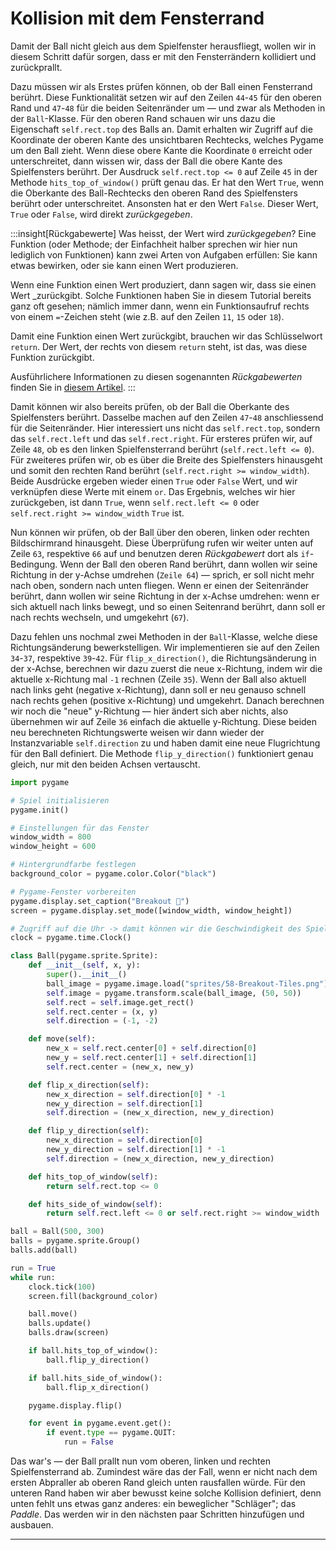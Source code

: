 # Kollision mit dem Fensterrand
Damit der Ball nicht gleich aus dem Spielfenster herausfliegt, wollen wir in diesem Schritt dafür sorgen, dass er mit den Fensterrändern kollidiert und zurückprallt.

Dazu müssen wir als Erstes prüfen können, ob der Ball einen Fensterrand berührt. Diese Funktionalität setzen wir auf den Zeilen `44`-`45` für den oberen Rand und `47`-`48` für die beiden Seitenränder um — und zwar als Methoden in der `Ball`-Klasse. Für den oberen Rand schauen wir uns dazu die Eigenschaft `self.rect.top` des Balls an. Damit erhalten wir Zugriff auf die Koordinate der oberen Kante des unsichtbaren Rechtecks, welches Pygame um den Ball zieht. Wenn diese obere Kante die Koordinate `0` erreicht oder unterschreitet, dann wissen wir, dass der Ball die obere Kante des Spielfensters berührt. Der Ausdruck `self.rect.top <= 0` auf Zeile `45` in der Methode `hits_top_of_window()` prüft genau das. Er hat den Wert `True`, wenn die Oberkante des Ball-Rechtecks den oberen Rand des Spielfensters berührt oder unterschreitet. Ansonsten hat er den Wert `False`. Dieser Wert, `True` oder `False`, wird direkt _zurückgegeben_.

:::insight[Rückgabewerte]
Was heisst, der Wert wird _zurückgegeben_? Eine Funktion (oder Methode; der Einfachheit halber sprechen wir hier nun lediglich von Funktionen) kann zwei Arten von Aufgaben erfüllen: Sie kann etwas bewirken, oder sie kann einen Wert produzieren.

Wenn eine Funktion einen Wert produziert, dann sagen wir, dass sie einen Wert _zurückgibt. Solche Funktionen haben Sie in diesem Tutorial bereits ganz oft gesehen; nämlich immer dann, wenn ein Funktionsaufruf rechts von einem `=`-Zeichen steht (wie z.B. auf den Zeilen `11`, `15` oder `18`).

Damit eine Funktion einen Wert zurückgibt, brauchen wir das Schlüsselwort `return`. Der Wert, der rechts von diesem `return` steht, ist das, was diese Funktion zurückgibt.

Ausführlichere Informationen zu diesen sogenannten _Rückgabewerten_ finden Sie in [diesem Artikel](../Advanced-Python/Return).
:::

Damit können wir also bereits prüfen, ob der Ball die Oberkante des Spielfensters berührt. Dasselbe machen auf den Zeilen `47`-`48` anschliessend für die Seitenränder. Hier interessiert uns nicht das `self.rect.top`, sondern das `self.rect.left` und das `self.rect.right`. Für ersteres prüfen wir, auf Zeile `48`, ob es den linken Spielfensterrand berührt (`self.rect.left <= 0`). Für zweiteres prüfen wir, ob es über die Breite des Spielfensters hinausgeht und somit den rechten Rand berührt (`self.rect.right >= window_width`). Beide Ausdrücke ergeben wieder einen `True` oder `False` Wert, und wir verknüpfen diese Werte mit einem `or`. Das Ergebnis, welches wir hier zurückgeben, ist dann `True`, wenn `self.rect.left <= 0` oder `self.rect.right >= window_width` `True` ist.

Nun können wir prüfen, ob der Ball über den oberen, linken oder rechten Bildschirmrand hinausgeht. Diese Überprüfung rufen wir weiter unten auf Zeile `63`, respektive `66` auf und benutzen deren _Rückgabewert_ dort als `if`-Bedingung. Wenn der Ball den oberen Rand berührt, dann wollen wir seine Richtung in der y-Achse umdrehen (`Zeile 64`) — sprich, er soll nicht mehr nach oben, sondern nach unten fliegen. Wenn er einen der Seitenränder berührt, dann wollen wir seine Richtung in der x-Achse umdrehen: wenn er sich aktuell nach links bewegt, und so einen Seitenrand berührt, dann soll er nach rechts wechseln, und umgekehrt (`67`).

Dazu fehlen uns nochmal zwei Methoden in der `Ball`-Klasse, welche diese Richtungsänderung bewerkstelligen. Wir implementieren sie auf den Zeilen `34`-`37`, respektive `39`-`42`. Für `flip_x_direction()`, die Richtungsänderung in der x-Achse, berechnen wir dazu zuerst die neue x-Richtung, indem wir die aktuelle x-Richtung mal `-1` rechnen (Zeile `35`). Wenn der Ball also aktuell nach links geht (negative x-Richtung), dann soll er neu genauso schnell nach rechts gehen (positive x-Richtung) und umgekehrt. Danach berechnen wir noch die "neue" y-Richtung — hier ändert sich aber nichts, also übernehmen wir auf Zeile `36` einfach die aktuelle y-Richtung. Diese beiden neu berechneten Richtungswerte weisen wir dann wieder der Instanzvariable `self.direction` zu und haben damit eine neue Flugrichtung für den Ball definiert. Die Methode `flip_y_direction()` funktioniert genau gleich, nur mit den beiden Achsen vertauscht.

```python showLineNumbers {34-37,39-42,41-42,44-45,47-48,63-64,66-67}
import pygame

# Spiel initialisieren
pygame.init()

# Einstellungen für das Fenster
window_width = 800
window_height = 600

# Hintergrundfarbe festlegen
background_color = pygame.color.Color("black")

# Pygame-Fenster vorbereiten
pygame.display.set_caption("Breakout 👾")
screen = pygame.display.set_mode([window_width, window_height])

# Zugriff auf die Uhr -> damit können wir die Geschwindigkeit des Spiels anpassen
clock = pygame.time.Clock()

class Ball(pygame.sprite.Sprite):
    def __init__(self, x, y):
        super().__init__()
        ball_image = pygame.image.load("sprites/58-Breakout-Tiles.png")
        self.image = pygame.transform.scale(ball_image, (50, 50))
        self.rect = self.image.get_rect()
        self.rect.center = (x, y)
        self.direction = (-1, -2)

    def move(self):
        new_x = self.rect.center[0] + self.direction[0]
        new_y = self.rect.center[1] + self.direction[1]
        self.rect.center = (new_x, new_y)

    def flip_x_direction(self):
        new_x_direction = self.direction[0] * -1
        new_y_direction = self.direction[1]
        self.direction = (new_x_direction, new_y_direction)

    def flip_y_direction(self):
        new_x_direction = self.direction[0]
        new_y_direction = self.direction[1] * -1
        self.direction = (new_x_direction, new_y_direction)

    def hits_top_of_window(self):
        return self.rect.top <= 0

    def hits_side_of_window(self):
        return self.rect.left <= 0 or self.rect.right >= window_width

ball = Ball(500, 300)
balls = pygame.sprite.Group()
balls.add(ball)

run = True
while run:
    clock.tick(100)
    screen.fill(background_color)

    ball.move()
    balls.update()
    balls.draw(screen)

    if ball.hits_top_of_window():
        ball.flip_y_direction()

    if ball.hits_side_of_window():
        ball.flip_x_direction()

    pygame.display.flip()

    for event in pygame.event.get():
        if event.type == pygame.QUIT:
            run = False
```

Das war's — der Ball prallt nun vom oberen, linken und rechten Spielfensterrand ab. Zumindest wäre das der Fall, wenn er nicht nach dem ersten Abpraller ab oberen Rand gleich unten rausfallen würde. Für den unteren Rand haben wir aber bewusst keine solche Kollision definiert, denn unten fehlt uns etwas ganz anderes: ein beweglicher "Schläger"; das _Paddle_. Das werden wir in den nächsten paar Schritten hinzufügen und ausbauen.

---
